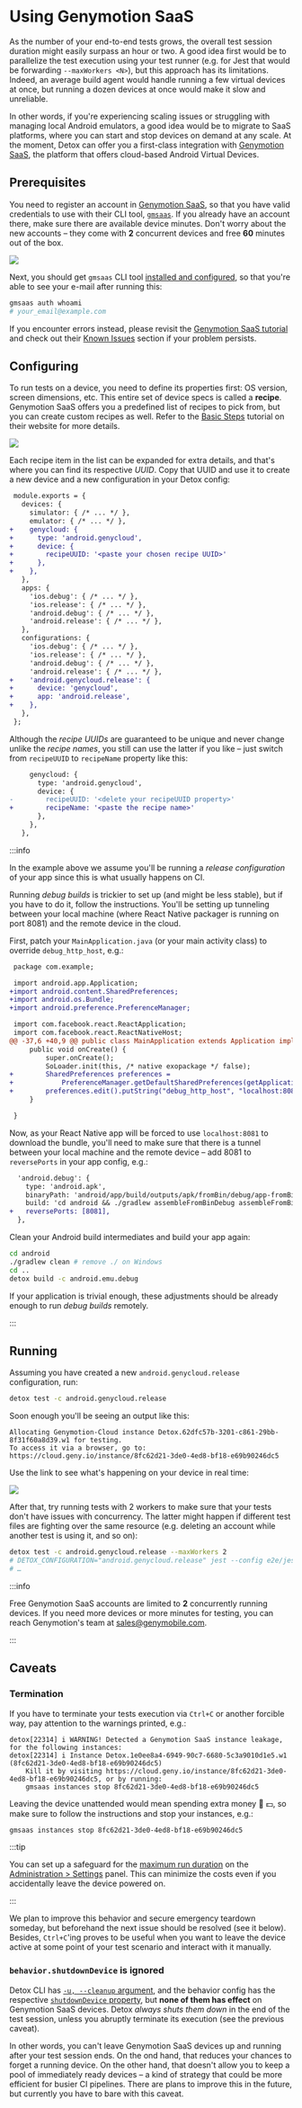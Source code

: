 # Using Genymotion SaaS

As the number of your end-to-end tests grows, the overall test session duration might easily surpass an hour or two.
A good idea first would be to parallelize the test execution using your test runner (e.g. for Jest that
would be forwarding `--maxWorkers <N>`), but this approach has its limitations. Indeed, an average build agent would handle
running a few virtual devices at once, but running a dozen devices at once would make it slow and unreliable.

In other words, if you're experiencing scaling issues or struggling with managing local Android emulators,
a good idea would be to migrate to SaaS platforms, where you can start and stop devices on demand at any scale.
At the moment, Detox can offer you a first-class integration with
[Genymotion SaaS], the platform that offers cloud-based Android Virtual Devices.

## Prerequisites

You need to register an account in [Genymotion SaaS], so that you have valid credentials to use with their CLI tool,
[`gmsaas`]. If you already have an account there, make sure there are available device minutes. Don't worry about
the new accounts – they come with **2** concurrent devices and free **60** minutes out of the box.

![](../img/genymotion/register.png)

Next, you should get `gmsaas` CLI tool [installed and configured][Genymotion SaaS tutorial],
so that you're able to see your e-mail after running this:

```bash
gmsaas auth whoami
# your_email@example.com
```

If you encounter errors instead, please revisit the [Genymotion SaaS tutorial] and check out their [Known Issues]
section if your problem persists.

## Configuring

To run tests on a device, you need to define its properties first: OS version, screen dimensions, etc.
This entire set of device specs is called a **recipe**. Genymotion SaaS offers you a predefined list of recipes
to pick from, but you can create custom recipes as well. Refer to the [Basic Steps] tutorial on their website for
more details.

![](../img/genymotion/recipe.png)

Each recipe item in the list can be expanded for extra details, and that's where you can find its respective _UUID_.
Copy that UUID and use it to create a new device and a new configuration in your Detox config:

```diff title=".detoxrc.js"
 module.exports = {
   devices: {
     simulator: { /* ... */ },
     emulator: { /* ... */ },
+    genycloud: {
+      type: 'android.genycloud',
+      device: {
+        recipeUUID: '<paste your chosen recipe UUID>'
+      },
+    },
   },
   apps: {
     'ios.debug': { /* ... */ },
     'ios.release': { /* ... */ },
     'android.debug': { /* ... */ },
     'android.release': { /* ... */ },
   },
   configurations: {
     'ios.debug': { /* ... */ },
     'ios.release': { /* ... */ },
     'android.debug': { /* ... */ },
     'android.release': { /* ... */ },
+    'android.genycloud.release': {
+      device: 'genycloud',
+      app: 'android.release',
+    },
   },
 };
```

Although the _recipe UUIDs_ are guaranteed to be unique and never change unlike the _recipe names_, you still can use
the latter if you like – just switch from `recipeUUID` to `recipeName` property like this:

```diff
     genycloud: {
       type: 'android.genycloud',
       device: {
-        recipeUUID: '<delete your recipeUUID property>'
+        recipeName: '<paste the recipe name>'
       },
     },
   },
```

:::info

In the example above we assume you'll be running a _release configuration_ of your app since this is what
usually happens on CI.

Running _debug builds_ is trickier to set up (and might be less stable), but if you have to do it,
follow the instructions. You'll be setting up tunneling between your local machine (where React Native packager is
running on port 8081) and the remote device in the cloud.

First, patch your `MainApplication.java` (or your main activity class) to override `debug_http_host`, e.g.:

```diff
 package com.example;

 import android.app.Application;
+import android.content.SharedPreferences;
+import android.os.Bundle;
+import android.preference.PreferenceManager;

 import com.facebook.react.ReactApplication;
 import com.facebook.react.ReactNativeHost;
@@ -37,6 +40,9 @@ public class MainApplication extends Application implements ReactApplication {
     public void onCreate() {
         super.onCreate();
         SoLoader.init(this, /* native exopackage */ false);
+        SharedPreferences preferences =
+            PreferenceManager.getDefaultSharedPreferences(getApplicationContext());
+        preferences.edit().putString("debug_http_host", "localhost:8081").apply();
     }

 }
```

Now, as your React Native app will be forced to use `localhost:8081` to download the bundle, you'll need to make sure
that there is a tunnel between your local machine and the remote device – add 8081 to `reversePorts` in your app config,
e.g.:

```diff
  'android.debug': {
    type: 'android.apk',
    binaryPath: 'android/app/build/outputs/apk/fromBin/debug/app-fromBin-debug.apk',
    build: 'cd android && ./gradlew assembleFromBinDebug assembleFromBinDebugAndroidTest -DtestBuildType=debug && cd ..',
+   reversePorts: [8081],
  },
```

Clean your Android build intermediates and build your app again:

```bash
cd android
./gradlew clean # remove ./ on Windows
cd ..
detox build -c android.emu.debug
```

If your application is trivial enough, these adjustments should be already enough to run _debug builds_ remotely.

:::

## Running

Assuming you have created a new `android.genycloud.release` configuration, run:

```bash
detox test -c android.genycloud.release
```

Soon enough you'll be seeing an output like this:

```
Allocating Genymotion-Cloud instance Detox.62dfc57b-3201-c861-29bb-8f31f60a8d39.w1 for testing.
To access it via a browser, go to: https://cloud.geny.io/instance/8fc62d21-3de0-4ed8-bf18-e69b90246dc5
```

Use the link to see what's happening on your device in real time:

![](../img/genymotion/live.png)

After that, try running tests with 2 workers to make sure that your tests don't have issues with
concurrency. The latter might happen if different test files are fighting over the same resource
(e.g. deleting an account while another test is using it, and so on):

```bash
detox test -c android.genycloud.release --maxWorkers 2
# DETOX_CONFIGURATION="android.genycloud.release" jest --config e2e/jest.config.js --maxWorkers 2
# …
```

:::info

Free Genymotion SaaS accounts are limited to **2** concurrently running devices.
If you need more devices or more minutes for testing, you can reach Genymotion's team
at <sales@genymobile.com>.

:::

## Caveats

### Termination

If you have to terminate your tests execution via `Ctrl+C` or another forcible way, pay attention to
the warnings printed, e.g.:

```plain text
detox[22314] i WARNING! Detected a Genymotion SaaS instance leakage, for the following instances:
detox[22314] i Instance Detox.1e0ee8a4-6949-90c7-6680-5c3a9010d1e5.w1 (8fc62d21-3de0-4ed8-bf18-e69b90246dc5)
    Kill it by visiting https://cloud.geny.io/instance/8fc62d21-3de0-4ed8-bf18-e69b90246dc5, or by running:
    gmsaas instances stop 8fc62d21-3de0-4ed8-bf18-e69b90246dc5
```

Leaving the device unattended would mean spending extra money :grimacing: :dollar:, so make sure to follow the
instructions and stop your instances, e.g.:

```bash
gmsaas instances stop 8fc62d21-3de0-4ed8-bf18-e69b90246dc5
```

:::tip

You can set up a safeguard for the [maximum run duration](https://docs.genymotion.com/saas/05_Administration_interface/#maximum-run-duration)
on the [Administration > Settings](https://cloud.geny.io/administration/settings) panel. This can minimize the costs
even if you accidentally leave the device powered on.

:::

We plan to improve this behavior and secure emergency teardown someday, but beforehand the next issue
should be resolved (see it below). Besides, `Ctrl+C`'ing proves to be useful when you want to leave the device active
at some point of your test scenario and interact with it manually.

### `behavior.shutdownDevice` is ignored

Detox CLI has [`-u, --cleanup` argument], and the behavior config has the respective [`shutdownDevice`
property], but **none of them has effect** on Genymotion SaaS devices. Detox _always shuts them down_ in the end
of the test session, unless you abruptly terminate its execution (see the previous caveat).

In other words, you can't leave Genymotion SaaS devices up and running after your test session ends. On the ond hand,
that reduces your chances to forget a running device. On the other hand, that doesn't allow you to keep a pool of
immediately ready devices – a kind of strategy that could be more efficient for busier CI pipelines. There are plans
to improve this in the future, but currently you have to bare with this caveat.

[Genymotion SaaS]: https://cloud.geny.io/
[`gmsaas`]: https://docs.genymotion.com/gmsaas
[Genymotion SaaS tutorial]: https://docs.genymotion.com/gmsaas/01_Get_Started
[Known Issues]: https://docs.genymotion.com/gmsaas/04_Issues/
[Basic Steps]: https://docs.genymotion.com/saas/04_Basic_Steps/
[`-u, --cleanup` argument]: ../api/detox-cli.md#test
[`shutdownDevice` property]: ../config/behavior.md
